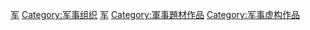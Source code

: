 [[Category:虛構組織|军]]
[[Category:军事组织|Category:军事组织]]
[[Category:虚构机构|军]]
[[Category:軍事題材作品|Category:軍事題材作品]]
[[Category:军事虚构作品|Category:军事虚构作品]]